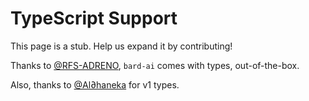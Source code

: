 
# TypeScript Support

<Callout emoji="🚨">
	This page is a stub. Help us expand it by contributing!
</Callout>

Thanks to [@RFS-ADRENO](https://github.com/RFS-ADRENO), `bard-ai` comes with types, out-of-the-box.

Also, thanks to [@Al∂haneka](https://github.com/Aldhanekaa) for v1 types.
